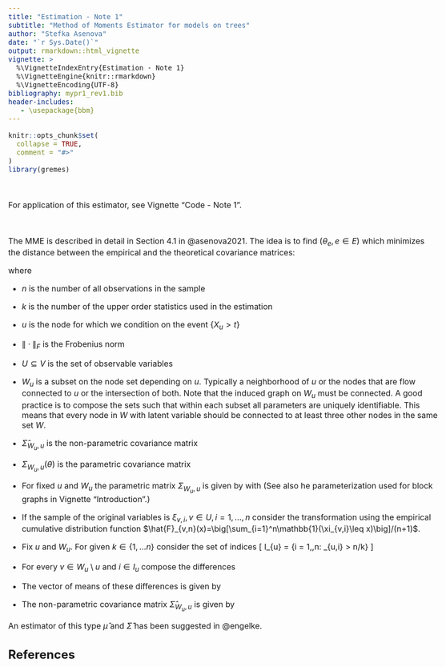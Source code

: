 ```yaml
---
title: "Estimation - Note 1"
subtitle: "Method of Moments Estimator for models on trees"
author: "Stefka Asenova"
date: "`r Sys.Date()`"
output: rmarkdown::html_vignette
vignette: >
  %\VignetteIndexEntry{Estimation - Note 1}
  %\VignetteEngine{knitr::rmarkdown}
  %\VignetteEncoding{UTF-8}
bibliography: mypr1_rev1.bib
header-includes:
   - \usepackage{bbm}
---
```


<style type="text/css">
  body{
  font-size: 12pt;
  max-width: 1000px;
  margin-left: auto;
  margin-right: auto;
}
</style>


```r
knitr::opts_chunk$set(
  collapse = TRUE,
  comment = "#>"
)
library(gremes)
```

<br>

For application of this estimator, see Vignette "Code - Note 1".

<br>


The MME is described in detail in Section 4.1 in @asenova2021. The idea is to find $(\theta_e, e\in E)$ which minimizes the distance between the empirical and the theoretical covariance matrices:
\begin{equation} 
	\hat{\theta}^{\mathrm{MM}}_{n,k}
	=
	\arg\min_{\theta\in(0,\infty)^{E}}
	\sum_{u\in U} \| \hat{\Sigma}_{W_u, u}-\Sigma_{W_u,u}(\theta) \|_F^2\, .
\end{equation}

where

- $n$ is the number of all observations in the sample

- $k$ is the number of the upper order statistics used in the estimation

- $u$ is the node for which we condition on the event $\{X_u>t\}$

- $\| \cdot \|_F$ is the Frobenius norm

- $U\subseteq V$ is the set of observable variables

- $W_u$ is a subset on the node set depending on $u$. Typically a neighborhood of $u$ or the nodes that are flow connected to $u$ or the intersection of both. Note that the induced graph on $W_u$ must be connected.  A good practice is to compose the sets such that within each subset all parameters are uniquely identifiable. This means that every node in $W$ with latent variable should be connected to at least three other nodes in the same set $W$.

- $\hat{\Sigma}_{W_u, u}$ is the non-parametric covariance matrix

- $\Sigma_{W_u,u}(\theta)$ is the parametric covariance matrix

- For fixed $u$ and $W_u$ the parametric matrix $\Sigma_{W_u,u}$ is given by
\begin{equation} \label{eq:hrdist}
   \big(\Sigma_{W,u}(\Lambda)\big)_{ij}
    =
    2(\lambda_{iu}^2
    +
    \lambda_{ju}^2
    -
    \lambda^2_{ij}),
    \qquad i,j\in W\setminus u.
\end{equation}
with 
\begin{equation} 
	\big(\Lambda(\theta)\big)_{ij}
	= \lambda^2_{ij}(\theta)
	= \frac{1}{4}\sum_{e \in p(i,j)} \theta_e^2\, , \qquad i,j\in V, \ i \ne j, e\in E.
\end{equation}
(See also he parameterization used for block graphs in Vignette "Introduction".)

- If the sample of the original variables is $\xi_{v,i}, v\in U, i=1,\ldots, n$ consider the transformation using the empirical cumulative distribution function $\hat{F}_{v,n}(x)=\big[\sum_{i=1}^n\mathbb{1}(\xi_{v,i}\leq x)\big]/(n+1)$.

\begin{equation*} 
	\hat{X}_{v,i} = \frac{1}{1-\hat{F}_{v,n}(\xi_{v,i})}, \qquad 
	v \in U, \quad i = 1, \ldots, n.
\end{equation*}

- Fix $u$ and $W_u$. For given $k\in \{1,\ldots n\}$ consider the set of indices 
\[
I_{u} = \{i = 1,\ldots,n: \hat{X}_{u,i} > n/k\}
\]

- For every $v\in W_u\setminus u$ and $i\in I_u$ compose the differences
\begin{equation}
	\Delta_{uv,i} =
	\ln\hat{X}_{v,i}-\ln\hat{X}_{u,i}.
\end{equation}

- The vector of means of these differences is given by
\begin{equation*} 
\hat{\mu}_{W_u,u}
    =
    \frac{1}{|I_u|}\sum_{i\in I_u}(\Delta_{uv,i}, v\in W_u \setminus u).
\end{equation*}

-  The non-parametric covariance matrix $\hat{\Sigma}_{W_u,u}$ is given by

\begin{equation*}
    \hat{\Sigma}_{W_u,u}
    =
    \frac{1}{|I_u|}\sum_{i\in I_u}(\Delta_{uv,i}-\hat{\mu}_{W_u,u}, v\in W_u\setminus u)
    (\Delta_{uv,i}-\hat{\mu}_{W_u,u}, v\in W_u\setminus u)^\top\, .
%\end{split}
\end{equation*}





An estimator of this type $\hat{\mu}$ and $\hat{\Sigma}$ has been suggested in @engelke.


## References


